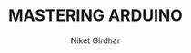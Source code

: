 ---
  title: MASTERING ARDUINO
  By: Udemy
  image: /images/certificates/arduino.png
  author: 'Niket Girdhar'
  publishedAt: '2024-03-06'
  skills: ["Arduino", "Arduino IDE", "IoT", "Sensors"]
---